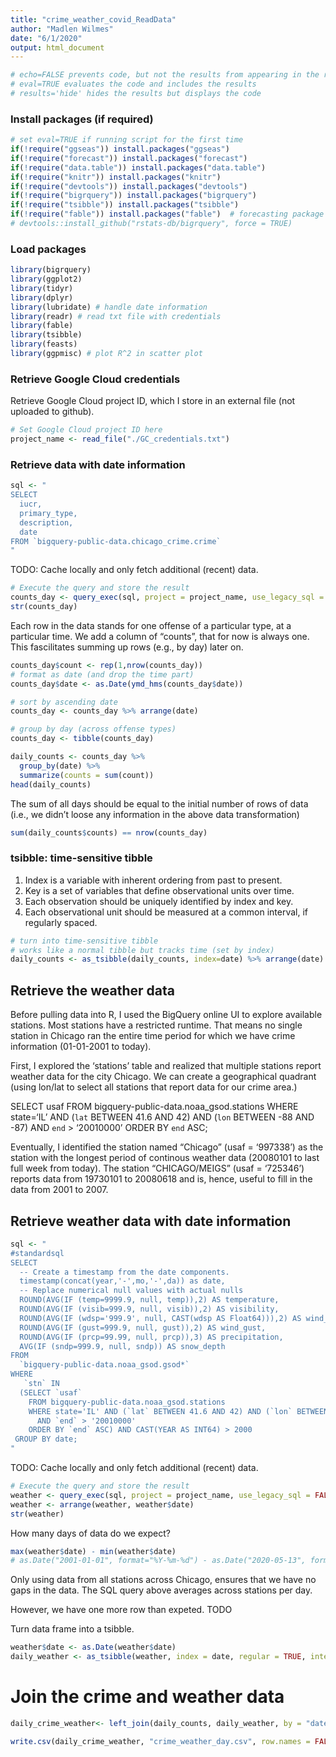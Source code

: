 ```yaml
---
title: "crime_weather_covid_ReadData"
author: "Madlen Wilmes"
date: "6/1/2020"
output: html_document
---
```


```r
# echo=FALSE prevents code, but not the results from appearing in the rendered file
# eval=TRUE evaluates the code and includes the results
# results='hide' hides the results but displays the code
```


### Install packages (if required)

```r
# set eval=TRUE if running script for the first time
if(!require("ggseas")) install.packages("ggseas")
if(!require("forecast")) install.packages("forecast")
if(!require("data.table")) install.packages("data.table")
if(!require("knitr")) install.packages("knitr")
if(!require("devtools")) install.packages("devtools") 
if(!require("bigrquery")) install.packages("bigrquery")
if(!require("tsibble")) install.packages("tsibble")
if(!require("fable")) install.packages("fable")  # forecasting package of the tidyverse family
# devtools::install_github("rstats-db/bigrquery", force = TRUE)
```

### Load packages

```r
library(bigrquery)
library(ggplot2)
library(tidyr)
library(dplyr)
library(lubridate) # handle date information
library(readr) # read txt file with credentials
library(fable)
library(tsibble)
library(feasts)
library(ggpmisc) # plot R^2 in scatter plot
```

### Retrieve Google Cloud credentials
Retrieve Google Cloud project ID, which I store in an external file (not uploaded to github).
```r
# Set Google Cloud project ID here
project_name <- read_file("./GC_credentials.txt")
```


### Retrieve data with date information

```r
sql <- "
SELECT 
  iucr,
  primary_type,
  description, 
  date
FROM `bigquery-public-data.chicago_crime.crime` 
"
```

TODO: Cache locally and only fetch additional (recent) data.

```r
# Execute the query and store the result
counts_day <- query_exec(sql, project = project_name, use_legacy_sql = FALSE, max_pages = Inf)
str(counts_day)
```

Each row in the data stands for one offense of a particular type, at a particular time. We add a column of "counts", that for now is always one. This fascilitates summing up rows (e.g., by day) later on.
```r
counts_day$count <- rep(1,nrow(counts_day))
# format as date (and drop the time part)
counts_day$date <- as.Date(ymd_hms(counts_day$date))

# sort by ascending date
counts_day <- counts_day %>% arrange(date)
```

```r
# group by day (across offense types)
counts_day <- tibble(counts_day)

daily_counts <- counts_day %>%
  group_by(date) %>%
  summarize(counts = sum(count))
head(daily_counts)
```

The sum of all days should be equal to the initial number of rows of data (i.e., we didn't loose any information in the above data transformation)
```r
sum(daily_counts$counts) == nrow(counts_day)
```

### tsibble: time-sensitive tibble
1. Index is a variable with inherent ordering from past to present.
2. Key is a set of variables that define observational units over time.
3. Each observation should be uniquely identified by index and key.
4. Each observational unit should be measured at a common interval, if regularly spaced.
```r
# turn into time-sensitive tibble
# works like a normal tibble but tracks time (set by index)
daily_counts <- as_tsibble(daily_counts, index=date) %>% arrange(date)
```


## Retrieve the weather data

Before pulling data into R, I used the BigQuery online UI to explore available stations. Most stations have a restricted runtime. That means no single station in Chicago ran the entire time period for which we have crime information (01-01-2001 to today).

First, I explored the 'stations' table and realized that multiple stations report weather data for the city Chicago. We can create a geographical quadrant (using lon/lat to select all stations that report data for our crime area.)

SELECT usaf
FROM bigquery-public-data.noaa_gsod.stations
WHERE state='IL' AND (`lat` BETWEEN 41.6 AND 42) AND (`lon` BETWEEN -88 AND -87)
  AND `end` > '20010000'
ORDER BY `end` ASC;

Eventually, I identified the station named "Chicago" (usaf = '997338') as the station with the longest period of continous weather data (20080101 to last full week from today). The station "CHICAGO/MEIGS" (usaf = '725346') reports data from 19730101 to 20080618 and is, hence, useful to fill in the data from 2001 to 2007.


## Retrieve weather data with date information
```r
sql <- "
#standardsql
SELECT
  -- Create a timestamp from the date components.
  timestamp(concat(year,'-',mo,'-',da)) as date,
  -- Replace numerical null values with actual nulls
  ROUND(AVG(IF (temp=9999.9, null, temp)),2) AS temperature,
  ROUND(AVG(IF (visib=999.9, null, visib)),2) AS visibility,
  ROUND(AVG(IF (wdsp='999.9', null, CAST(wdsp AS Float64))),2) AS wind_speed,
  ROUND(AVG(IF (gust=999.9, null, gust)),2) AS wind_gust,
  ROUND(AVG(IF (prcp=99.99, null, prcp)),3) AS precipitation,
  AVG(IF (sndp=999.9, null, sndp)) AS snow_depth
FROM
  `bigquery-public-data.noaa_gsod.gsod*`
WHERE
   `stn` IN 
  (SELECT `usaf`
    FROM bigquery-public-data.noaa_gsod.stations
    WHERE state='IL' AND (`lat` BETWEEN 41.6 AND 42) AND (`lon` BETWEEN -88 AND -87)
      AND `end` > '20010000'
    ORDER BY `end` ASC) AND CAST(YEAR AS INT64) > 2000
 GROUP BY date;
"
```


TODO: Cache locally and only fetch additional (recent) data.

```r
# Execute the query and store the result
weather <- query_exec(sql, project = project_name, use_legacy_sql = FALSE, max_pages = Inf)
weather <- arrange(weather, weather$date)
str(weather)
```

How many days of data do we expect?
```r
max(weather$date) - min(weather$date)
# as.Date("2001-01-01", format="%Y-%m-%d") - as.Date("2020-05-13", format="%Y-%m-%d")
```

Only using data from all stations across Chicago, ensures that we have no gaps in the data. The SQL query above averages across stations per day.

However, we have one more row than expeted. TODO


Turn data frame into a tsibble.

```r
weather$date <- as.Date(weather$date)
daily_weather <- as_tsibble(weather, index = date, regular = TRUE, interval = day)
```

#  Join the crime and weather data
```r
daily_crime_weather<- left_join(daily_counts, daily_weather, by = "date")
```


```r
write.csv(daily_crime_weather, "crime_weather_day.csv", row.names = FALSE)
```
